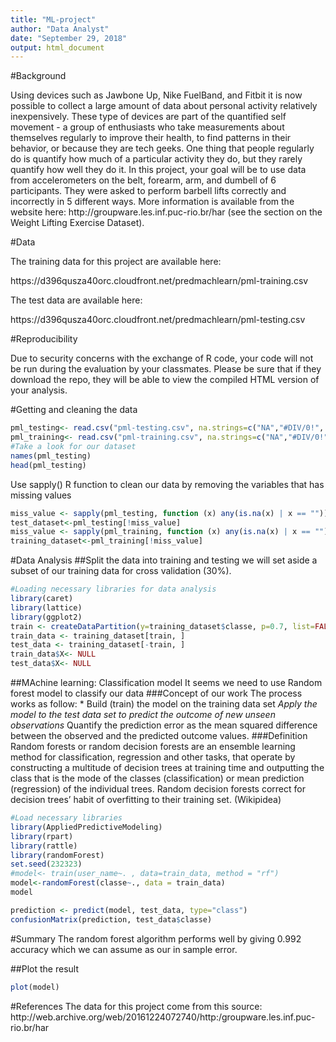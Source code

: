 ```yaml
---
title: "ML-project"
author: "Data Analyst"
date: "September 29, 2018"
output: html_document
---
```

#Background


Using devices such as Jawbone Up, Nike FuelBand, and Fitbit it is now possible to collect a large amount of data about personal activity relatively inexpensively. These type of devices are part of the quantified self movement - a group of enthusiasts who take measurements about themselves regularly to improve their health, to find patterns in their behavior, or because they are tech geeks. One thing that people regularly do is quantify how much of a particular activity they do, but they rarely quantify how well they do it. In this project, your goal will be to use data from accelerometers on the belt, forearm, arm, and dumbell of 6 participants. They were asked to perform barbell lifts correctly and incorrectly in 5 different ways. More information is available from the website here: http://groupware.les.inf.puc-rio.br/har (see the section on the Weight Lifting Exercise Dataset).

#Data

The training data for this project are available here:

https://d396qusza40orc.cloudfront.net/predmachlearn/pml-training.csv

The test data are available here:

https://d396qusza40orc.cloudfront.net/predmachlearn/pml-testing.csv

#Reproducibility

Due to security concerns with the exchange of R code, your code will not be run during the evaluation by your classmates. Please be sure that if they download the repo, they will be able to view the compiled HTML version of your analysis.

#Getting and cleaning the data

```r
pml_testing<- read.csv("pml-testing.csv", na.strings=c("NA","#DIV/0!", "") ) 
pml_training<- read.csv("pml-training.csv", na.strings=c("NA","#DIV/0!", "") ) 
#Take a look for our dataset
names(pml_testing)
head(pml_testing)
```
Use sapply() R function to clean our data by removing the variables that has missing values
```r
miss_value <- sapply(pml_testing, function (x) any(is.na(x) | x == ""))
test_dataset<-pml_testing[!miss_value]
miss_value <- sapply(pml_training, function (x) any(is.na(x) | x == ""))
training_dataset<-pml_training[!miss_value]

```
#Data Analysis
##Split the data into training and testing 
 we will set aside a subset of our training data for cross validation (30%). 

```r
#Loading necessary libraries for data analysis
library(caret)
library(lattice)
library(ggplot2)
train <- createDataPartition(y=training_dataset$classe, p=0.7, list=FALSE)
train_data <- training_dataset[train, ]
test_data <- training_dataset[-train, ]
train_data$X<- NULL
test_data$X<- NULL
```
##MAchine learning: Classification model
It seems we need to use Random forest model to classify our data
###Concept of our work
The process works as follow:
  * Build (train) the model on the training data set
  *Apply the model to the test data set to predict the outcome of new unseen observations
  *Quantify the prediction error as the mean squared difference between the observed and the predicted outcome values.
###Definition
Random forests or random decision forests are an ensemble learning method for classification, regression and other tasks, that operate by constructing a multitude of decision trees at training time and outputting the class that is the mode of the classes (classification) or mean prediction (regression) of the individual trees. Random decision forests correct for decision trees' habit of overfitting to their training set. (Wikipidea)


```r
#Load necessary libraries
library(AppliedPredictiveModeling)
library(rpart)
library(rattle)
library(randomForest)
set.seed(232323)
#model<- train(user_name~. , data=train_data, method = "rf")
model<-randomForest(classe~., data = train_data)
model
```

```r
prediction <- predict(model, test_data, type="class")
confusionMatrix(prediction, test_data$classe)
```
#Summary
The random forest algorithm performs well by giving 0.992 accuracy  which we can assume as our in sample error. 

##Plot the result
```r

plot(model)
```

#References
The data for this project come from this source: http://web.archive.org/web/20161224072740/http:/groupware.les.inf.puc-rio.br/har